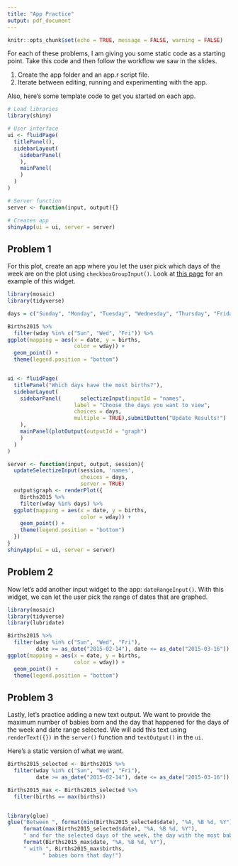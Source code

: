 ```yaml
---
title: "App Practice"
output: pdf_document
---
```


```r
knitr::opts_chunk$set(echo = TRUE, message = FALSE, warning = FALSE)
```

For each of these problems, I am giving you some static code as a starting point. Take this code and then follow the workflow we saw in the slides.

1. Create the app folder and an app.r script file.
2. Iterate between editing, running and experimenting with the app.

Also, here's some template code to get you started on each app.  

```r
# Load libraries
library(shiny)

# User interface
ui <- fluidPage(
  titlePanel(),
  sidebarLayout(
    sidebarPanel(
    ),
    mainPanel(
    )
  )
)

# Server function
server <- function(input, output){}

# Creates app
shinyApp(ui = ui, server = server)

```


## Problem 1

For this plot, create an app where you let the user pick which days of the week are on the plot using `checkboxGroupInput()`.  Look at [this page](https://shiny.rstudio.com/gallery/widget-gallery.html) for an example of this widget.  

```r
library(mosaic)
library(tidyverse)

days = c("Sunday", "Monday", "Tuesday", "Wednesday", "Thursday", "Friday", "Saturday")

Births2015 %>%
  filter(wday %in% c("Sun", "Wed", "Fri")) %>%
ggplot(mapping = aes(x = date, y = births, 
                     color = wday)) + 
  geom_point() + 
  theme(legend.position = "bottom")


ui <- fluidPage(
  titlePanel("Which days have the most births?"),
  sidebarLayout(
    sidebarPanel(      selectizeInput(inputId = "names",
                     label = "Choose the days you want to view",
                     choices = days,
                     multiple = TRUE),submitButton("Update Results!")
    ),
    mainPanel(plotOutput(outputId = "graph")
    )
  )
)

server <- function(input, output, session){
  updateSelectizeInput(session, 'names', 
                       choices = days, 
                       server = TRUE)
  output$graph <- renderPlot({
    Births2015 %>%
    filter(wday %in% days) %>%
  ggplot(mapping = aes(x = date, y = births, 
                       color = wday)) + 
    geom_point() + 
    theme(legend.position = "bottom")
  })
}
shinyApp(ui = ui, server = server)
```



## Problem 2

Now let's add another input widget to the app: `dateRangeInput()`.  With this widget, we can let the user pick the range of dates that are graphed.  

```r
library(mosaic)
library(tidyverse)
library(lubridate)

Births2015 %>%
  filter(wday %in% c("Sun", "Wed", "Fri"),
         date >= as_date("2015-02-14"), date <= as_date("2015-03-16")) %>%
ggplot(mapping = aes(x = date, y = births, 
                     color = wday)) + 
  geom_point() + 
  theme(legend.position = "bottom")
```


## Problem 3

Lastly, let's practice adding a new text output.  We want to provide the maximum number of babies born and the day that happened for the days of the week and date range selected. We will add this text using `renderText({})` in the `server()` function and `textOutput()` in the `ui`.

Here's a static version of what we want.

```r
Births2015_selected <- Births2015 %>%
  filter(wday %in% c("Sun", "Wed", "Fri"),
         date >= as_date("2015-02-14"), date <= as_date("2015-03-16")) 

Births2015_max <- Births2015_selected %>%
  filter(births == max(births))


library(glue)
glue("Between ", format(min(Births2015_selected$date), "%A, %B %d, %Y"), " and ",
     format(max(Births2015_selected$date), "%A, %B %d, %Y"),
     " and for the selected days of the week, the day with the most babies born was ", 
     format(Births2015_max$date, "%A, %B %d, %Y"),
     " with ", Births2015_max$births,
           " babies born that day!")
```

